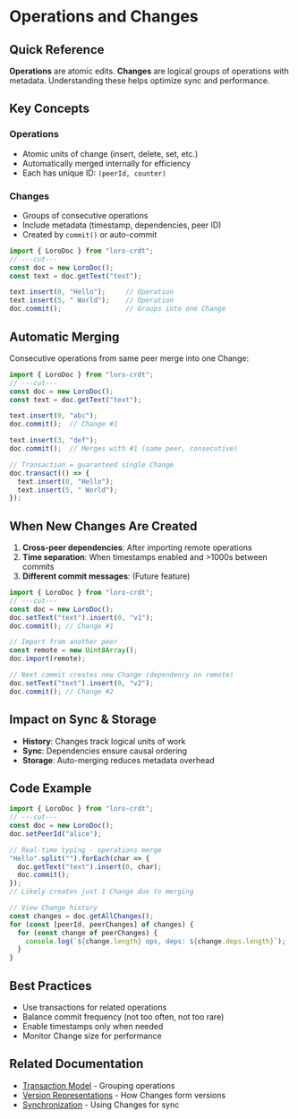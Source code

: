 # Operations and Changes

## Quick Reference

**Operations** are atomic edits. **Changes** are logical groups of operations with metadata. Understanding these helps optimize sync and performance.

## Key Concepts

### Operations
- Atomic units of change (insert, delete, set, etc.)
- Automatically merged internally for efficiency
- Each has unique ID: `(peerId, counter)`

### Changes
- Groups of consecutive operations
- Include metadata (timestamp, dependencies, peer ID)
- Created by `commit()` or auto-commit

```ts twoslash
import { LoroDoc } from "loro-crdt";
// ---cut---
const doc = new LoroDoc();
const text = doc.getText("text");

text.insert(0, "Hello");     // Operation
text.insert(5, " World");    // Operation
doc.commit();                // Groups into one Change
```

## Automatic Merging

Consecutive operations from same peer merge into one Change:

```ts twoslash
import { LoroDoc } from "loro-crdt";
// ---cut---
const doc = new LoroDoc();
const text = doc.getText("text");

text.insert(0, "abc");
doc.commit();  // Change #1

text.insert(3, "def");
doc.commit();  // Merges with #1 (same peer, consecutive)

// Transaction = guaranteed single Change
doc.transact(() => {
  text.insert(0, "Hello");
  text.insert(5, " World");
});
```

## When New Changes Are Created

1. **Cross-peer dependencies**: After importing remote operations
2. **Time separation**: When timestamps enabled and >1000s between commits
3. **Different commit messages**: (Future feature)

```ts twoslash
import { LoroDoc } from "loro-crdt";
// ---cut---
const doc = new LoroDoc();
doc.setText("text").insert(0, "v1");
doc.commit(); // Change #1

// Import from another peer
const remote = new Uint8Array();
doc.import(remote);

// Next commit creates new Change (dependency on remote)
doc.setText("text").insert(0, "v2");
doc.commit(); // Change #2
```


## Impact on Sync & Storage

- **History**: Changes track logical units of work
- **Sync**: Dependencies ensure causal ordering
- **Storage**: Auto-merging reduces metadata overhead

## Code Example

```ts twoslash
import { LoroDoc } from "loro-crdt";
// ---cut---
const doc = new LoroDoc();
doc.setPeerId("alice");

// Real-time typing - operations merge
"Hello".split("").forEach(char => {
  doc.getText("text").insert(0, char);
  doc.commit();
});
// Likely creates just 1 Change due to merging

// View Change history
const changes = doc.getAllChanges();
for (const [peerId, peerChanges] of changes) {
  for (const change of peerChanges) {
    console.log(`${change.length} ops, deps: ${change.deps.length}`);
  }
}
```

## Best Practices

- Use transactions for related operations
- Balance commit frequency (not too often, not too rare)
- Enable timestamps only when needed
- Monitor Change size for performance

## Related Documentation

- [Transaction Model](./transaction_model) - Grouping operations
- [Version Representations](./version_representations) - How Changes form versions
- [Synchronization](../user-guide/sync) - Using Changes for sync